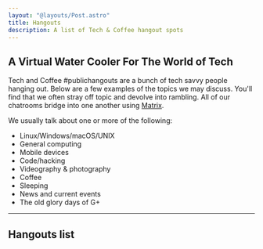 ```yaml
---
layout: "@layouts/Post.astro"
title: Hangouts
description: A list of Tech & Coffee hangout spots
---
```



## A Virtual Water Cooler For The World of Tech

Tech and Coffee #publichangouts are a bunch of tech savvy people hanging out. Below are a few examples of the topics we may discuss. You'll find that we often stray off topic and devolve into rambling. All of our chatrooms bridge into one another using [Matrix](https://matrix.org).

We usually talk about one or more of the following:

- Linux/Windows/macOS/UNIX
- General computing
- Mobile devices
- Code/hacking
- Videography & photography
- Coffee
- Sleeping
- News and current events
- The old glory days of G+

---

## Hangouts list

<LinkList list={hangoutsList}></LinkList>
